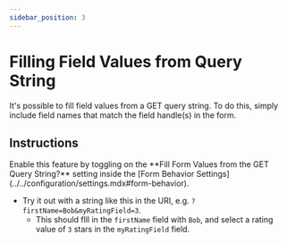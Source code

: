 ```yaml
---
sidebar_position: 3
---
```



# Filling Field Values from Query String

It's possible to fill field values from a GET query string. To do this, simply include field names that match the field handle(s) in the form.

## Instructions

<VerticalStepWrapper>
<StepMarkdown>
Enable this feature by toggling on the **Fill Form Values from the GET Query String?** setting inside the [Form Behavior Settings](../../configuration/settings.mdx#form-behavior).

</StepMarkdown>
<StepMarkdown>

- Try it out with a string like this in the URI, e.g. `?firstName=Bob&myRatingField=3`.
  - This should flll in the `firstName` field with `Bob`, and select a rating value of `3` stars in the `myRatingField` field.

</StepMarkdown>
</VerticalStepWrapper>
